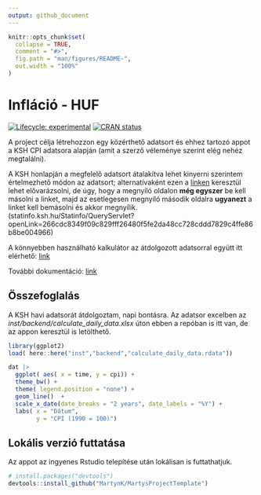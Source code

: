 ```yaml
---
output: github_document
---
```


<!-- README.md is generated from README.Rmd. Please edit that file -->

```r
knitr::opts_chunk$set(
  collapse = TRUE,
  comment = "#>",
  fig.path = "man/figures/README-",
  out.width = "100%"
)
```

# Infláció - HUF

<!-- badges: start -->
[![Lifecycle: experimental](https://img.shields.io/badge/lifecycle-experimental-orange.svg)](https://lifecycle.r-lib.org/articles/stages.html#experimental)
[![CRAN status](https://www.r-pkg.org/badges/version/PROJECTNAME)](https://CRAN.R-project.org/package=PROJECTNAME)
<!-- badges: end -->

A project célja létrehozzon egy közérthető adatsort és ehhez tartozó appot a KSH CPI adatsora alapján (amit a szerző véleménye szerint elég nehéz megtalálni).  

A KSH honlapján a megfelelő adatsort átalakítva lehet kinyerni szerintem értelmezhető módon az adatsort; alternatívaként ezen a [linken](statinfo.ksh.hu/Statinfo/QueryServlet?openLink=266cdc8349f09c829fff26480f5fe2da48cc728cddd7829c4ffe86b8be004966) keresztül lehet elővarázsolni, de úgy, hogy a megnyíló oldalon **még egyszer** be kell másolni a linket, majd az esetlegesen megnyíló második oldalra **ugyanezt** a linket kell bemásolni és akkor megnyílik. (statinfo.ksh.hu/Statinfo/QueryServlet?openLink=266cdc8349f09c829fff26480f5fe2da48cc728cddd7829c4ffe86b8be004966)

A könnyebben használható kalkulátor az átdolgozott adatsorral együtt itt elérhető: [link](https://martynk.shinyapps.io/InflationAppHUF/)

További dokumentáció: [link](https://martynk.github.io/InflationAppHUF/)  


## Összefoglalás

A KSH havi adatsorát átdolgoztam, napi bontásra. 
Az adatsor excelben az *inst/backend/calculate_daily_data.xlsx* úton ebben a repóban is itt van, de az appon keresztül is letölthető.

```r
library(ggplot2)
load( here::here("inst","backend","calculate_daily_data.rdata"))

dat |>
  ggplot( aes( x = time, y = cpi)) +
  theme_bw() +
  theme( legend.position = "none") +
  geom_line()  +
  scale_x_date(date_breaks = "2 years", date_labels = "%Y") +
  labs( x = "Dátum",
        y = "CPI (1990 = 100)")

```

## Lokális verzió futtatása

Az appot az ingyenes Rstudio telepítése után lokálisan is futtathatjuk.

``` r
# install.packages("devtools")
devtools::install_github("MartynK/MartysProjectTemplate")
```
